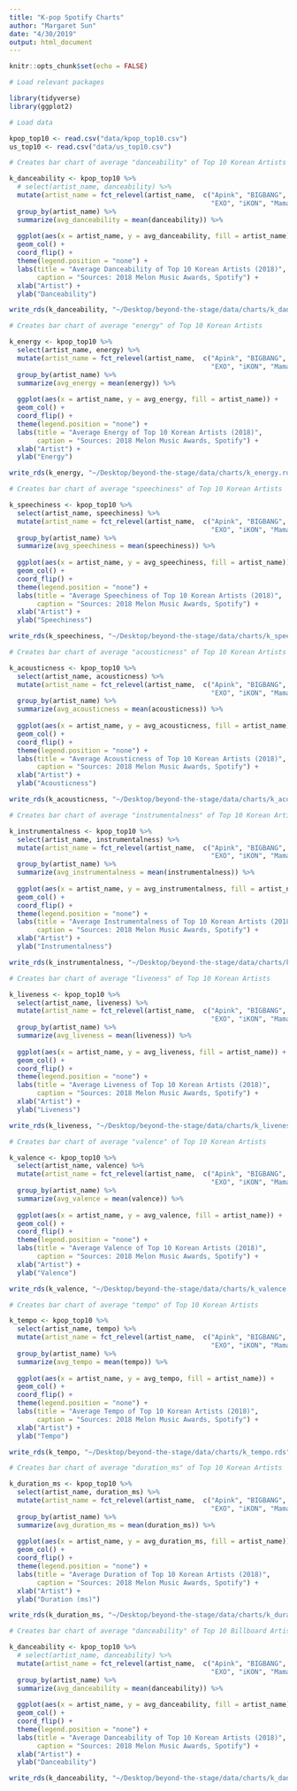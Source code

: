 ```yaml
---
title: "K-pop Spotify Charts"
author: "Margaret Sun"
date: "4/30/2019"
output: html_document
---
```


```r
knitr::opts_chunk$set(echo = FALSE)

# Load relevant packages

library(tidyverse)
library(ggplot2)

# Load data

kpop_top10 <- read.csv("data/kpop_top10.csv")
us_top10 <- read.csv("data/us_top10.csv")

```

```r

# Creates bar chart of average "danceability" of Top 10 Korean Artists

k_danceability <- kpop_top10 %>%
  # select(artist_name, danceability) %>%
  mutate(artist_name = fct_relevel(artist_name,  c("Apink", "BIGBANG", "BLACKPINK", "BTOB",
                                                   "EXO", "iKON", "Mamamoo", "TWICE", "Wanna One", "BTS"))) %>%
  group_by(artist_name) %>%
  summarize(avg_danceability = mean(danceability)) %>%
  
  ggplot(aes(x = artist_name, y = avg_danceability, fill = artist_name)) + 
  geom_col() + 
  coord_flip() + 
  theme(legend.position = "none") +
  labs(title = "Average Danceability of Top 10 Korean Artists (2018)", 
       caption = "Sources: 2018 Melon Music Awards, Spotify") +
  xlab("Artist") + 
  ylab("Danceability")

write_rds(k_danceability, "~/Desktop/beyond-the-stage/data/charts/k_danceability.rds")

```

```r

# Creates bar chart of average "energy" of Top 10 Korean Artists

k_energy <- kpop_top10 %>%
  select(artist_name, energy) %>%
  mutate(artist_name = fct_relevel(artist_name,  c("Apink", "BIGBANG", "BLACKPINK", "BTOB",
                                                   "EXO", "iKON", "Mamamoo", "TWICE", "Wanna One", "BTS"))) %>%
  group_by(artist_name) %>%
  summarize(avg_energy = mean(energy)) %>%
  
  ggplot(aes(x = artist_name, y = avg_energy, fill = artist_name)) + 
  geom_col() + 
  coord_flip() + 
  theme(legend.position = "none") +
  labs(title = "Average Energy of Top 10 Korean Artists (2018)", 
       caption = "Sources: 2018 Melon Music Awards, Spotify") +
  xlab("Artist") + 
  ylab("Energy")

write_rds(k_energy, "~/Desktop/beyond-the-stage/data/charts/k_energy.rds")

```

```r

# Creates bar chart of average "speechiness" of Top 10 Korean Artists

k_speechiness <- kpop_top10 %>%
  select(artist_name, speechiness) %>%
  mutate(artist_name = fct_relevel(artist_name,  c("Apink", "BIGBANG", "BLACKPINK", "BTOB",
                                                   "EXO", "iKON", "Mamamoo", "TWICE", "Wanna One", "BTS"))) %>%
  group_by(artist_name) %>%
  summarize(avg_speechiness = mean(speechiness)) %>%
  
  ggplot(aes(x = artist_name, y = avg_speechiness, fill = artist_name)) + 
  geom_col() + 
  coord_flip() + 
  theme(legend.position = "none") +
  labs(title = "Average Speechiness of Top 10 Korean Artists (2018)", 
       caption = "Sources: 2018 Melon Music Awards, Spotify") +
  xlab("Artist") + 
  ylab("Speechiness")

write_rds(k_speechiness, "~/Desktop/beyond-the-stage/data/charts/k_speechiness.rds")

```

```r

# Creates bar chart of average "acousticness" of Top 10 Korean Artists

k_acousticness <- kpop_top10 %>%
  select(artist_name, acousticness) %>%
  mutate(artist_name = fct_relevel(artist_name,  c("Apink", "BIGBANG", "BLACKPINK", "BTOB",
                                                   "EXO", "iKON", "Mamamoo", "TWICE", "Wanna One", "BTS"))) %>%
  group_by(artist_name) %>%
  summarize(avg_acousticness = mean(acousticness)) %>%
  
  ggplot(aes(x = artist_name, y = avg_acousticness, fill = artist_name)) + 
  geom_col() + 
  coord_flip() + 
  theme(legend.position = "none") +
  labs(title = "Average Acousticness of Top 10 Korean Artists (2018)", 
       caption = "Sources: 2018 Melon Music Awards, Spotify") +
  xlab("Artist") + 
  ylab("Acousticness")

write_rds(k_acousticness, "~/Desktop/beyond-the-stage/data/charts/k_acousticness.rds")

```

```r

# Creates bar chart of average "instrumentalness" of Top 10 Korean Artists

k_instrumentalness <- kpop_top10 %>%
  select(artist_name, instrumentalness) %>%
  mutate(artist_name = fct_relevel(artist_name,  c("Apink", "BIGBANG", "BLACKPINK", "BTOB",
                                                   "EXO", "iKON", "Mamamoo", "TWICE", "Wanna One", "BTS"))) %>%
  group_by(artist_name) %>%
  summarize(avg_instrumentalness = mean(instrumentalness)) %>%
  
  ggplot(aes(x = artist_name, y = avg_instrumentalness, fill = artist_name)) + 
  geom_col() + 
  coord_flip() + 
  theme(legend.position = "none") +
  labs(title = "Average Instrumentalness of Top 10 Korean Artists (2018)", 
       caption = "Sources: 2018 Melon Music Awards, Spotify") +
  xlab("Artist") + 
  ylab("Instrumentalness")

write_rds(k_instrumentalness, "~/Desktop/beyond-the-stage/data/charts/k_instrumentalness.rds")

```

```r

# Creates bar chart of average "liveness" of Top 10 Korean Artists

k_liveness <- kpop_top10 %>%
  select(artist_name, liveness) %>%
  mutate(artist_name = fct_relevel(artist_name,  c("Apink", "BIGBANG", "BLACKPINK", "BTOB",
                                                   "EXO", "iKON", "Mamamoo", "TWICE", "Wanna One", "BTS"))) %>%
  group_by(artist_name) %>%
  summarize(avg_liveness = mean(liveness)) %>%
  
  ggplot(aes(x = artist_name, y = avg_liveness, fill = artist_name)) + 
  geom_col() + 
  coord_flip() + 
  theme(legend.position = "none") +
  labs(title = "Average Liveness of Top 10 Korean Artists (2018)", 
       caption = "Sources: 2018 Melon Music Awards, Spotify") +
  xlab("Artist") + 
  ylab("Liveness")

write_rds(k_liveness, "~/Desktop/beyond-the-stage/data/charts/k_liveness.rds")

```

```r

# Creates bar chart of average "valence" of Top 10 Korean Artists

k_valence <- kpop_top10 %>%
  select(artist_name, valence) %>%
  mutate(artist_name = fct_relevel(artist_name,  c("Apink", "BIGBANG", "BLACKPINK", "BTOB",
                                                   "EXO", "iKON", "Mamamoo", "TWICE", "Wanna One", "BTS"))) %>%
  group_by(artist_name) %>%
  summarize(avg_valence = mean(valence)) %>%
  
  ggplot(aes(x = artist_name, y = avg_valence, fill = artist_name)) + 
  geom_col() + 
  coord_flip() + 
  theme(legend.position = "none") +
  labs(title = "Average Valence of Top 10 Korean Artists (2018)", 
       caption = "Sources: 2018 Melon Music Awards, Spotify") +
  xlab("Artist") + 
  ylab("Valence")

write_rds(k_valence, "~/Desktop/beyond-the-stage/data/charts/k_valence.rds")

```

```r

# Creates bar chart of average "tempo" of Top 10 Korean Artists

k_tempo <- kpop_top10 %>%
  select(artist_name, tempo) %>%
  mutate(artist_name = fct_relevel(artist_name,  c("Apink", "BIGBANG", "BLACKPINK", "BTOB",
                                                   "EXO", "iKON", "Mamamoo", "TWICE", "Wanna One", "BTS"))) %>%
  group_by(artist_name) %>%
  summarize(avg_tempo = mean(tempo)) %>%
  
  ggplot(aes(x = artist_name, y = avg_tempo, fill = artist_name)) + 
  geom_col() + 
  coord_flip() + 
  theme(legend.position = "none") +
  labs(title = "Average Tempo of Top 10 Korean Artists (2018)", 
       caption = "Sources: 2018 Melon Music Awards, Spotify") +
  xlab("Artist") + 
  ylab("Tempo")

write_rds(k_tempo, "~/Desktop/beyond-the-stage/data/charts/k_tempo.rds")

```

```r

# Creates bar chart of average "duration_ms" of Top 10 Korean Artists

k_duration_ms <- kpop_top10 %>%
  select(artist_name, duration_ms) %>%
  mutate(artist_name = fct_relevel(artist_name,  c("Apink", "BIGBANG", "BLACKPINK", "BTOB",
                                                   "EXO", "iKON", "Mamamoo", "TWICE", "Wanna One", "BTS"))) %>%
  group_by(artist_name) %>%
  summarize(avg_duration_ms = mean(duration_ms)) %>%
  
  ggplot(aes(x = artist_name, y = avg_duration_ms, fill = artist_name)) + 
  geom_col() + 
  coord_flip() + 
  theme(legend.position = "none") +
  labs(title = "Average Duration of Top 10 Korean Artists (2018)", 
       caption = "Sources: 2018 Melon Music Awards, Spotify") +
  xlab("Artist") + 
  ylab("Duration (ms)")

write_rds(k_duration_ms, "~/Desktop/beyond-the-stage/data/charts/k_duration_ms.rds")

```


```r

# Creates bar chart of average "danceability" of Top 10 Billboard Artists

k_danceability <- kpop_top10 %>%
  # select(artist_name, danceability) %>%
  mutate(artist_name = fct_relevel(artist_name,  c("Apink", "BIGBANG", "BLACKPINK", "BTOB",
                                                   "EXO", "iKON", "Mamamoo", "TWICE", "Wanna One", "BTS"))) %>%
  group_by(artist_name) %>%
  summarize(avg_danceability = mean(danceability)) %>%
  
  ggplot(aes(x = artist_name, y = avg_danceability, fill = artist_name)) + 
  geom_col() + 
  coord_flip() + 
  theme(legend.position = "none") +
  labs(title = "Average Danceability of Top 10 Korean Artists (2018)", 
       caption = "Sources: 2018 Melon Music Awards, Spotify") +
  xlab("Artist") + 
  ylab("Danceability")

write_rds(k_danceability, "~/Desktop/beyond-the-stage/data/charts/k_danceability.rds")

```
